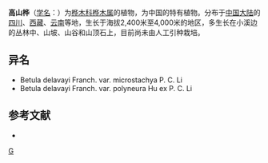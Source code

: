 {{Speciesbox 
| genus = Betula
| species = delavayi
| status = NE
| status_system = IUCN3.1
| authority = Franch.
| subdivision_ranks =[[变种|变种]]
| subdivision =
* 高山桦 ''B. d.'' var. ''delavayi''
* [[多脉高山桦|多脉高山桦]] ''B. d.'' var. ''polyneura''
* [[细穗高山桦|细穗高山桦]] ''B. d.'' var. ''microstachya''
}}

'''高山桦'''（[[学名|学名]]：{{lang|la|''Betula delavayi''}}）为[[桦木科|桦木科]][[桦木属|桦木属]]的植物，为中国的特有植物。分布于[[中国大陆|中国大陆]]的[[四川|四川]]、[[西藏|西藏]]、[[云南|云南]]等地，生长于海拔2,400米至4,000米的地区，多生长在小溪边的丛林中、山坡、山谷和山顶石上，目前尚未由人工引种栽培。

== 异名 ==
* Betula delavayi Franch. var. microstachya P. C. Li
* Betula delavayi Franch. var. polyneura Hu ex P. C. Li

== 参考文献 ==
<div class="references-small">
* {{cite web| url =http://www.bioinfo.cn/db05/KmzwSpecies.php?action=view&id=2316| title =高山桦（原变种）| work =《中国高等植物数据库全库》| publisher =中国科学院微生物研究所| author =昆明植物研究所| accessdate =2009-02-23| deadurl =yes| archiveurl =https://web.archive.org/web/20160305005311/http://www.bioinfo.cn/db05/KmzwSpecies.php?action=view&id=2316| archivedate =2016-03-05}}
</div>
{{Taxonbar|from=Q4085296}}

[[Category:桦木属|G]]